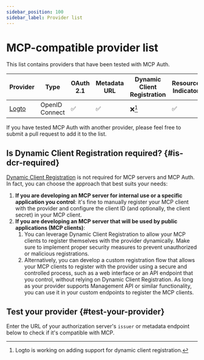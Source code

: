 ```yaml
---
sidebar_position: 100
sidebar_label: Provider list
---
```



# MCP-compatible provider list

This list contains providers that have been tested with MCP Auth.

| Provider                   | Type           | OAuth 2.1 | Metadata URL | Dynamic Client Registration | Resource Indicator |
| -------------------------- | -------------- | --------- | ------------ | --------------------------- | ------------------ |
| [Logto](https://logto.io) | OpenID Connect | ✅        | ✅           | ❌[^1]                      | ✅                 |

If you have tested MCP Auth with another provider, please feel free to submit a pull request to add it to the list.

[^1]: Logto is working on adding support for dynamic client registration.

## Is Dynamic Client Registration required? {#is-dcr-required}

[Dynamic Client Registration](https://datatracker.ietf.org/doc/html/rfc7591) is not required for MCP servers and MCP Auth. In fact, you can choose the approach that best suits your needs:

1. **If you are developing an MCP server for internal use or a specific application you control**: it's fine to manually register your MCP client with the provider and configure the client ID (and optionally, the client secret) in your MCP client.
2. **If you are developing an MCP server that will be used by public applications (MCP clients)**:
    1. You can leverage Dynamic Client Registration to allow your MCP clients to register themselves with the provider dynamically. Make sure to implement proper security measures to prevent unauthorized or malicious registrations.
    2. Alternatively, you can develop a custom registration flow that allows your MCP clients to register with the provider using a secure and controlled process, such as a web interface or an API endpoint that you control, without relying on Dynamic Client Registration.
    As long as your provider supports Management API or similar functionality, you can use it in your custom endpoints to register the MCP clients.

## Test your provider {#test-your-provider}

Enter the URL of your authorization server's `issuer` or metadata endpoint below to check if it's compatible with MCP.

<TestProvider />
